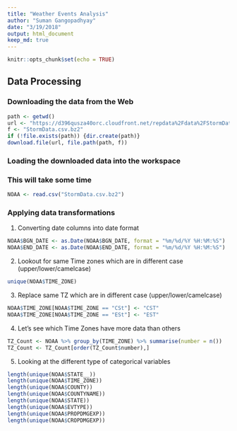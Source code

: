 ```yaml
---
title: "Weather Events Analysis"
author: "Suman Gangopadhyay"
date: "3/19/2018"
output: html_document
keep_md: true
---
```


```r
knitr::opts_chunk$set(echo = TRUE)
```

## Data Processing

### Downloading the data from the Web
```r
path <- getwd()
url <- "https://d396qusza40orc.cloudfront.net/repdata%2Fdata%2FStormData.csv.bz2"
f <- "StormData.csv.bz2"
if (!file.exists(path)) {dir.create(path)}
download.file(url, file.path(path, f))
```

### Loading the downloaded data into the workspace
### This will take some time
```r
NOAA <- read.csv("StormData.csv.bz2")
```

### Applying data transformations
1. Converting date columns into date format
```r
NOAA$BGN_DATE <- as.Date(NOAA$BGN_DATE, format = "%m/%d/%Y %H:%M:%S")
NOAA$END_DATE <- as.Date(NOAA$END_DATE, format = "%m/%d/%Y %H:%M:%S")
```
2. Lookout for same Time zones which are in different case (upper/lower/camelcase)
```r
unique(NOAA$TIME_ZONE)
```
3. Replace same TZ which are in different case (upper/lower/camelcase)
```r
NOAA$TIME_ZONE[NOAA$TIME_ZONE == "CSt"] <- "CST"
NOAA$TIME_ZONE[NOAA$TIME_ZONE == "ESt"] <- "EST"
```
4. Let's see which Time Zones have more data than others
```r
TZ_Count <- NOAA %>% group_by(TIME_ZONE) %>% summarise(number = n())
TZ_Count <- TZ_Count[order(TZ_Count$number),]
```
5. Looking at the different type of categorical variables
```r
length(unique(NOAA$STATE__))
length(unique(NOAA$TIME_ZONE))
length(unique(NOAA$COUNTY))
length(unique(NOAA$COUNTYNAME))
length(unique(NOAA$STATE))
length(unique(NOAA$EVTYPE))
length(unique(NOAA$PROPDMGEXP))
length(unique(NOAA$CROPDMGEXP))
```
